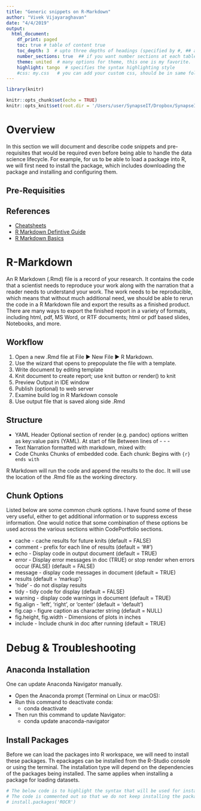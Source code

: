 ```yaml
---
title: "Generic snippets on R-Markdown"
author: "Vivek Vijayaraghavan"
date: "4/4/2019"
output:
  html_document:
    df_print: paged
    toc: true # table of content true
    toc_depth: 3  # upto three depths of headings (specified by #, ## and ###)
    number_sections: true  ## if you want number sections at each table header
    theme: united  # many options for theme, this one is my favorite.
    highlight: tango  # specifies the syntax highlighting style
    #css: my.css   # you can add your custom css, should be in same folder
---
```


```r
library(knitr)
```

```r
knitr::opts_chunk$set(echo = TRUE)
knitr::opts_knit$set(root.dir = '/Users/user/SynapseIT/Dropbox/SynapseIT/Education/DataScience/Masters in Data Science/IU Bloomington/Courses/02-INFO-I590-Applied Data Science/project/DataScience/CodePortfolio/data' )
```

# Overview
In this section we will document and describe code snippets and pre-requisites that would be required even before being able to handle the data science lifecycle. For example, for us to be able to load a package into R, we will first need to install the package, which includes downloading the package and installing and configuring them.

## Pre-Requisities

## References
 - [Cheatsheets](https://www.rstudio.com/resources/cheatsheets/#ide)
 - [R Markdown Defintive Guide](https://bookdown.org/yihui/rmarkdown/)
 - [R Markdown Basics](https://rmarkdown.rstudio.com/authoring_basics.html)

# R-Markdown
An R Markdown (.Rmd) file is a record of your research. It contains the code that a scientist needs to reproduce your work along with the narration that a reader needs to understand your work. The work needs to be reproducible, which means that without much additional need, we should be able to rerun the code in a R Markdown file and export the results as a finished product. There are many ways to export the finished report in a variety of formats, including html, pdf, MS Word, or RTF documents; html or pdf based slides, Notebooks, and more.

## Workflow
 1. Open a new .Rmd file at File ▶ New File ▶ R Markdown.  
 2. Use the wizard that opens to prepopulate the file with a template.
 3. Write document by editing template
 4. Knit document to create report; use knit button or render() to knit
 5. Preview Output in IDE window
 6. Publish (optional) to web server
 7. Examine build log in R Markdown console
 8. Use output file that is saved along side .Rmd
 
## Structure
 - YAML Header
  Optional section of render (e.g. pandoc) options written as key:value pairs (YAML).
  At start of file
  Between lines of - - -
 - Text
  Narration formatted with markdown, mixed with:
 - Code Chunks
  Chunks of embedded code. Each chunk:
  Begins with ```{r}
  ends with ```

R Markdown will run the code and append the results to the doc. It will use the location of the .Rmd file as the working directory.

## Chunk Options
Listed below are some common chunk options. I have found some of these very useful, either to get additional information or to suppress excess information. One would notice that some combination of these options be used across the various sections within CodePortfolio sections.

 - cache - cache results for future knits (default = FALSE)
 - comment - prefix for each line of results (default = '##')
 - echo - Display code in output document (default = TRUE)
 - error - Display error messages in doc (TRUE) or stop render when errors occur (FALSE) (default = FALSE)
 - message - display code messages in document (default = TRUE)
 - results (default = 'markup')
 - 'hide' - do not display results
 - tidy - tidy code for display (default = FALSE)
 - warning - display code warnings in document (default = TRUE)
 - fig.align - 'left', 'right', or 'center' (default = 'default')
 - fig.cap - figure caption as character string (default = NULL)
 - fig.height, fig.width - Dimensions of plots in inches
 - include - Include chunk in doc after running (default = TRUE)

# Debug & Troubleshooting
## Anaconda Installation
One can update Anaconda Navigator manually.

 - Open the Anaconda prompt (Terminal on Linux or macOS):
 - Run this command to deactivate conda:
 	- conda deactivate
 - Then run this command to update Navigator:
 	- conda update anaconda-navigator
 	
## Install Packages
Before we can load the packages into R workspace, we will need to install these packages. Th epackages can be installed from the R-Studio console or using the terminal. The installation type will depend on the dependencies of the packages being installed. The same applies when installing a package for loading datasets.
```r
# The below code is to highlight the syntax that will be used for installing packages.
# The code is commented out so that we do not keep installing the packages.
# install.packages('ROCR')
```
